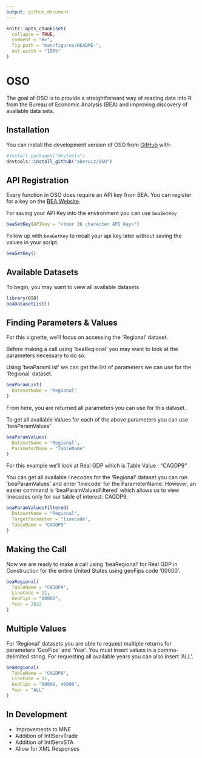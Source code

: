 ```yaml
---
output: github_document
---
```

```r
knitr::opts_chunk$set(
  collapse = TRUE,
  comment = "#>",
  fig.path = "man/figures/README-",
  out.width = "100%"
)
```

# OSO

The goal of OSO is to provide a straightforward way of reading data into R from the Bureau of Economic Analysis (BEA) and improving discovery of available data sets.

## Installation

You can install the development version of OSO from [GitHub](https:://github.com/) with:

```r
#install.packages("devtools")
devtools::install_github("aberuiz/OSO")
```

## API Registration

Every function in OSO does require an API key from BEA. You can register for a key on the [BEA Website](https://apps.bea.gov/api/signup/).

For saving your API Key into the environment you can use `beaSetKey`

```r
beaSetKey(APIkey = "<Your 36 character API Key>")
```

Follow up with `beaGetKey` to recall your api key later without saving the values in your script.

```r
beaGetKey()
```

## Available Datasets

To begin, you may want to view all available datasets

```r
library(OSO)
beaDatasetList()
```

## Finding Parameters & Values

For this vignette, we'll focus on accessing the 'Regional' dataset.

Before making a call using 'beaRegional' you may want to look at the parameters necessary to do so.

Using 'beaParamList' we can get the list of parameters we can use for the 'Regional' dataset.

```r
beaParamList(
  DatasetName = "Regional"
)
```

From here, you are returned all parameters you can use for this dataset.

To get all available Values for each of the above parameters you can use 'beaParamValues'

```r
beaParamValues(
  DatasetName = "Regional",
  ParameterName = "TableName"
)
```

For this example we'll look at Real GDP which is Table Value : "CAGDP9"

You can get all available linecodes for the 'Regional' dataset you can run 'beaParamValues' and enter 'linecode' for the ParameterName. However, an easier command is 'beaParamValuesFiltered' which allows us to view linecodes only for our table of interest: CAGDP9.

```r
beaParamValuesFiltered(
  DatasetName = "Regional",
  TargetParameter = "linecode",
  TableName = "CAGDP9"
)
```

## Making the Call

Now we are ready to make a call using 'beaRegional' for Real GDP in Construction for the entire United States using geoFips code '00000'.

```r
beaRegional(
  TableName = "CAGDP9",
  LineCode = 11,
  GeoFips = "00000",
  Year = 2022
)
```

## Multiple Values

For 'Regional' datasets you are able to request multiple returns for parameters 'GeoFips' and 'Year'. You must insert values in a comma-delimited string. For requesting all available years you can also insert 'ALL'.

```r
beaRegional(
  TableName = "CAGDP9",
  LineCode = 11,
  GeoFips = "00000, 48000",
  Year = "ALL"
)
```

## In Development

  - Improvements to MNE
  - Addition of IntlServTrade
  - Addition of IntlServSTA
  - Allow for XML Responses
